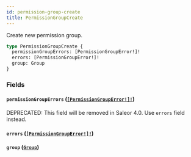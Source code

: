 ```yaml
---
id: permission-group-create
title: PermissionGroupCreate
---
```


Create new permission group.

```graphql
type PermissionGroupCreate {
  permissionGroupErrors: [PermissionGroupError!]!
  errors: [PermissionGroupError!]!
  group: Group
}
```

### Fields

#### `permissionGroupErrors` ([`[PermissionGroupError!]!`](/docs/developer/api-reference/objects/permission-group-error))

<span class="badge badge--warning">DEPRECATED: This field will be removed in Saleor 4.0. Use `errors` field instead.</span>

#### `errors` ([`[PermissionGroupError!]!`](/docs/developer/api-reference/objects/permission-group-error))

#### `group` ([`Group`](/docs/developer/api-reference/objects/group))
